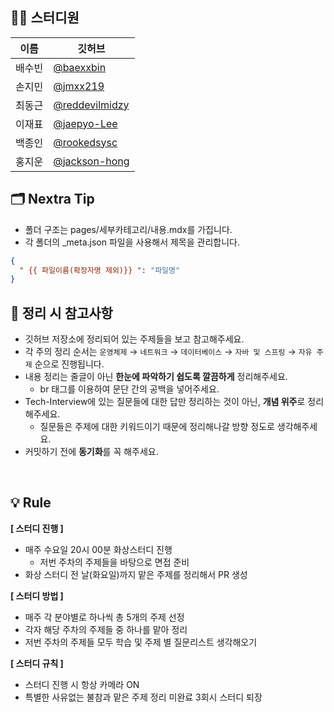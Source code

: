 ## 👨‍💻 스터디원

|이름|깃허브|
|------|---|
|배수빈|[@baexxbin](https://github.com/baexxbin)|
|손지민|[@jmxx219](https://github.com/jmxx219)|
|최동근|[@reddevilmidzy](https://github.com/reddevilmidzy)|
|이재표|[@jaepyo-Lee](https://github.com/jaepyo-Lee)|
|백종인|[@rookedsysc](https://github.com/rookedsysc)|
|홍지운|[@jackson-hong](https://github.com/jackson-hong)| 

## 🗂️ Nextra Tip

* 폴더 구조는 pages/세부카테고리/내용.mdx를 가집니다. 
* 각 폴더의 _meta.json 파일을 사용해서 제목을 관리합니다.

```json
{
  " {{ 파일이름(확장자명 제외)}} ": "파일명"
}
```

## 💫 정리 시 참고사항
* 깃허브 저장소에 정리되어 있는 주제들을 보고 참고해주세요.
* 각 주의 정리 순서는 `운영체제` → `네트워크` → `데이터베이스` → `자바 및 스프링` → `자유 주제` 순으로 진행됩니다.
* 내용 정리는 줄글이 아닌 **한눈에 파악하기 쉽도록 깔끔하게** 정리해주세요. 
	* br 태그를 이용하여 문단 간의 공백을 넣어주세요. 
* Tech-Interview에 있는 질문들에 대한 답만 정리하는 것이 아닌, **개념 위주**로 정리해주세요.
	* 질문들은 주제에 대한 키워드이기 때문에 정리해나갈 방향 정도로 생각해주세요.
* 커밋하기 전에 **동기화**를 꼭 해주세요.

<br/>

## 💡 Rule

**[ 스터디 진행 ]**
- 매주 수요일 20시 00분 화상스터디 진행
    - 저번 주차의 주제들을 바탕으로 면접 준비
- 화상 스터디 전 날(화요일)까지 맡은 주제를 정리해서 PR 생성

**[ 스터디 방법 ]**
- 매주 각 분야별로 하나씩 총 5개의 주제 선정
- 각자 해당 주차의 주제들 중 하나를 맡아 정리
- 저번 주차의 주제들 모두 학습 및 주제 별 질문리스트 생각해오기

**[ 스터디 규칙 ]**
- 스터디 진행 시 항상 카메라 ON
- 특별한 사유없는 불참과 맡은 주제 정리 미완료 3회시 스터디 퇴장